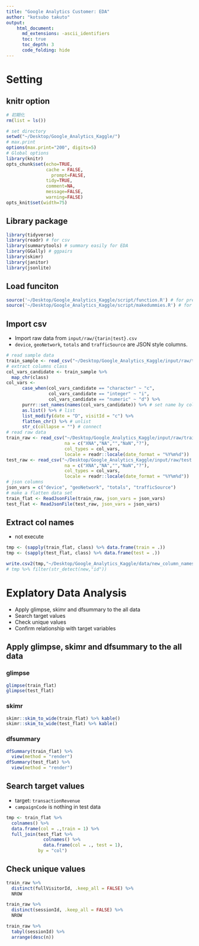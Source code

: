 ```yaml
---
title: "Google Analytics Customer: EDA"
author: "kotsubo takuto"
output: 
    html_document:
      md_extensions: -ascii_identifiers
      toc: true
      toc_depth: 3
      code_folding: hide
---
```


# Setting{.tabset .tabset-fade .tabset-pills}

## knitr option

```r
# 初期化
rm(list = ls())
```

```r
# set directory
setwd("~/Desktop/Google_Analytics_Kaggle/") 
# max.print 
options(max.print="200", digits=5)
# Global options
library(knitr)
opts_chunk$set(echo=TRUE,
               cache = FALSE,
	             prompt=FALSE,
               tidy=TRUE,
               comment=NA,
               message=FALSE,
               warning=FALSE)
opts_knit$set(width=75)
```

## Library package

```r
library(tidyverse)
library(readr) # for csv
library(summarytools) # summary easily for EDA
library(GGally) # ggpairs
library(skimr) 
library(janitor)
library(jsonlite)
```

## Load funciton

```r
source('~/Desktop/Google_Analytics_Kaggle/script/function.R') # for preprocessing
source('~/Desktop/Google_Analytics_Kaggle/script/makedummies.R') # for preprocessing
```

## Import csv

- Import raw data from `input/raw/{tarin|test}.csv`
- `device`, `geoNetwork`, `totals` and `trafficSource` are JSON style columns.

```r
# read sample data
train_sample <- read_csv("~/Desktop/Google_Analytics_Kaggle/input/raw/train.csv",na = c("XNA","NA","","NaN","?"), n_max = 1000)
# extract columns class
col_vars_candidate <- train_sample %>% 
  map_chr(class)
col_vars <-  
      case_when(col_vars_candidate == "character" ~ "c",
                col_vars_candidate == "integer" ~ "i",
                col_vars_candidate == "numeric" ~ "d") %>% 
      purrr::set_names(names(col_vars_candidate)) %>% # set name by columns class
      as.list() %>% # list
      list_modify(date = "D", visitId = "c") %>% 
      flatten_chr() %>% # unlist
      str_c(collapse = "") # connect
# read raw data
train_raw <- read_csv("~/Desktop/Google_Analytics_Kaggle/input/raw/train.csv",
                      na = c("XNA","NA","","NaN","?"),
                      col_types = col_vars,
                      locale = readr::locale(date_format = "%Y%m%d"))
test_raw <- read_csv("~/Desktop/Google_Analytics_Kaggle/input/raw/test.csv",
                      na = c("XNA","NA","","NaN","?"),
                      col_types = col_vars,
                      locale = readr::locale(date_format = "%Y%m%d"))
# json columns
json_vars = c("device", "geoNetwork", "totals", "trafficSource")
# make a flatten data set
train_flat <- ReadJsonFile(train_raw, json_vars = json_vars)
test_flat <- ReadJsonFile(test_raw, json_vars = json_vars)
```

## Extract col names

- not execute

```r
tmp <- (sapply(train_flat, class) %>% data.frame(train = .))
tmp <- (sapply(test_flat, class) %>% data.frame(test = .)) 

write.csv2(tmp,"~/Desktop/Google_Analytics_Kaggle/data/new_column_names.csv",row.names=TRUE)
# tmp %>% filter(str_detect(new,"id"))
```

# Explatory Data Analysis

- Apply glimpse, skimr and dfsummary to the all data
- Search target values
- Check unique values
- Confirm relationship with target variables

## Apply glimpse, skimr and dfsummary to the all data{.tabset .tabset-fade .tabset-pills}

### glimpse 

```r
glimpse(train_flat)
glimpse(test_flat)
```

### skimr

```r
skimr::skim_to_wide(train_flat) %>% kable()
skimr::skim_to_wide(test_flat) %>% kable()
```

### dfsummary

```r
dfSummary(train_flat) %>% 
  view(method = "render")
dfSummary(test_flat) %>% 
  view(method = "render")
```

## Search target values

- target: `transactionRevenue`
- `campaignCode` is nothing in test data

```r
tmp <- train_flat %>% 
  colnames() %>%
  data.frame(col = .,train = 1) %>% 
  full_join(test_flat %>% 
              colnames() %>% 
              data.frame(col = ., test = 1),
            by = "col")
```

## Check unique values

```r
train_raw %>% 
  distinct(fullVisitorId, .keep_all = FALSE) %>% 
  NROW

train_raw %>% 
  distinct(sessionId, .keep_all = FALSE) %>% 
  NROW

train_raw %>% 
  tabyl(sessionId) %>% 
  arrange(desc(n))
```
